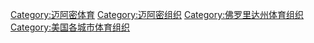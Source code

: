 [[Category:迈阿密体育|Category:迈阿密体育]]
[[Category:迈阿密组织|Category:迈阿密组织]]
[[Category:佛罗里达州体育组织|Category:佛罗里达州体育组织]]
[[Category:美国各城市体育组织|Category:美国各城市体育组织]]
